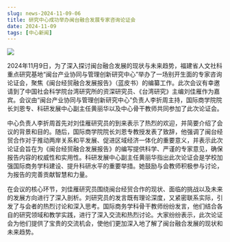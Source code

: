 ```yaml
---
slug: news-2024-11-09-06
title: 研究中心成功举办闽台融合发展专家咨询论证会
date: 2024-11-09
tags: [中心新闻]
---
```


![](https://fjticmirc-news-img-1373554746.cos.ap-nanjing.myqcloud.com/news/2024-11-09-01.jpg)

<!-- 在此粘贴正文（可直接从 Word 粘贴，建议适当加小标题/加粗，并使用 /img/news/ 路径插图） -->

2024年11月9日，为了深入探讨闽台融合发展的现状与未来趋势，福建省人文社科重点研究基地“闽台产业协同与管理创新研究中心”举办了一场别开生面的专家咨询论证会，聚焦《闽台经贸融合发展报告》（蓝皮书）的编纂工作。此次会议有幸邀请到了中国社会科学院台湾研究所的资深研究员、《台湾研究》主编刘佳雁作为嘉宾。会议由“闽台产业协同与管理创新研究中心”负责人李折周主持，国际商学院院长刘恩专、科研发展中心副主任黄丽华以及中心骨干教师共同参加了此次论证会。

中心负责人李折周首先对刘佳雁研究员的到来表示了热烈的欢迎，并简要介绍了会议的背景和目的。随后，国际商学院院长刘恩专教授发表了致辞，他强调了闽台经贸合作对于推动两岸关系和平发展、促进区域经济一体化的重要意义，并表示此次论证会旨在为《闽台经贸融合发展报告》的编写提供科学、严谨的专家意见，确保报告内容的权威性和实用性。科研发展中心副主任黄丽华指出此次论证会是学校加强国际商务学科建设、提升科研水平的重要举措。她鼓励与会教师积极参与讨论，为报告的完善贡献智慧和力量。

在会议的核心环节，刘佳雁研究员围绕闽台经贸合作的现状、面临的挑战以及未来的发展方向进行了深入剖析。刘研究员的发言既有理论深度，又紧密联系实际，引发了与会者的热烈讨论和深入思考。国际商务学科骨干教师纷纷发言，他们结合各自的研究领域和教学实践，进行了深入交流和热烈讨论。大家纷纷表示，此次论证会为他们提供了宝贵的交流机会，使他们更加深入地了解了闽台融合发展的现状和未来趋势。
